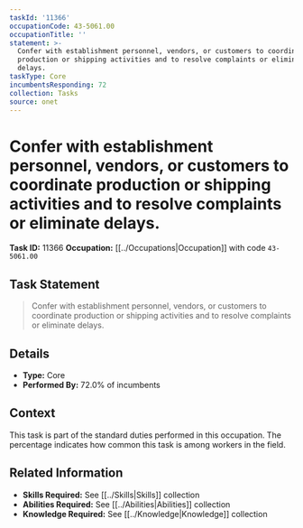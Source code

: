 ```yaml
---
taskId: '11366'
occupationCode: 43-5061.00
occupationTitle: ''
statement: >-
  Confer with establishment personnel, vendors, or customers to coordinate
  production or shipping activities and to resolve complaints or eliminate
  delays.
taskType: Core
incumbentsResponding: 72
collection: Tasks
source: onet
---
```

# Confer with establishment personnel, vendors, or customers to coordinate production or shipping activities and to resolve complaints or eliminate delays.

**Task ID:** 11366
**Occupation:** [[../Occupations|Occupation]] with code `43-5061.00`

## Task Statement

> Confer with establishment personnel, vendors, or customers to coordinate production or shipping activities and to resolve complaints or eliminate delays.

## Details

- **Type:** Core
- **Performed By:** 72.0% of incumbents

## Context

This task is part of the standard duties performed in this occupation. The percentage indicates how common this task is among workers in the field.

## Related Information

- **Skills Required:** See [[../Skills|Skills]] collection
- **Abilities Required:** See [[../Abilities|Abilities]] collection
- **Knowledge Required:** See [[../Knowledge|Knowledge]] collection
